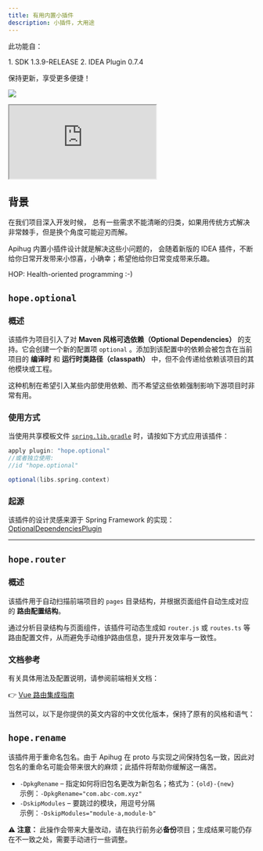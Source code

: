```yaml
---
title: 有用内置小插件
description: 小插件，大用途
---
```



此功能自：

<TipInfo>
  1. SDK 1.3.9-RELEASE
  2. IDEA Plugin 0.7.4
</TipInfo>

保持更新，享受更多便捷！

<a target="_blank" href="https://search.maven.org/artifact/com.apihug/it-bom"><img
  src="https://img.shields.io/maven-central/v/com.apihug/it-bom.svg?label=Maven%20Central"/></a>

<div>
  <iframe
    src="https://plugins.jetbrains.com/embeddable/card/23534"
    border="0"
    height={'319px'}
    width={'384px'}
    allow="accelerometer; autoplay; clipboard-write; encrypted-media; gyroscope; picture-in-picture"
    allowFullScreen
  ></iframe>
</div>

## 背景

在我们项目深入开发时候， 总有一些需求不能清晰的归类，如果用传统方式解决非常棘手，但是换个角度可能迎刃而解。

Apihug 内置小插件设计就是解决这些小问题的， 会随着新版的 IDEA 插件，不断给你日常开发带来小惊喜，小确幸；希望他给你日常变成带来乐趣。 

HOP: Health-oriented programming :-)


## `hope.optional`

### 概述

该插件为项目引入了对 **Maven 风格可选依赖（Optional Dependencies）** 的支持。它会创建一个新的配置项 `optional`
。添加到该配置中的依赖会被包含在当前项目的 **编译时** 和 **运行时类路径（classpath）** 中，但不会传递给依赖该项目的其他模块或工程。

这种机制在希望引入某些内部使用依赖、而不希望这些依赖强制影响下游项目时非常有用。

### 使用方式

当使用共享模板文件 [`spring.lib.gradle`](../gradle/spring.lib.gradle) 时，请按如下方式应用该插件：

```groovy
apply plugin: "hope.optional"
//或者独立使用:
//id "hope.optional"

optional(libs.spring.context)
```

### 起源

该插件的设计灵感来源于 Spring Framework 的实现：
[OptionalDependenciesPlugin](https://github.com/spring-projects/spring-framework/blob/main/buildSrc/src/main/java/org/springframework/build/optional/OptionalDependenciesPlugin.java)

---

## `hope.router`

### 概述

该插件用于自动扫描前端项目的 `pages` 目录结构，并根据页面组件自动生成对应的 **路由配置结构**。

通过分析目录结构与页面组件，该插件可动态生成如 `router.js` 或 `routes.ts` 等路由配置文件，从而避免手动维护路由信息，提升开发效率与一致性。

### 文档参考

有关具体用法及配置说明，请参阅前端相关文档：

👉 [Vue 路由集成指南](https://apihug.github.io/zhCN-docs/ui/002_vue#router)

当然可以，以下是你提供的英文内容的中文优化版本，保持了原有的风格和语气：

## `hope.rename`

该插件用于重命名包名。由于 Apihug 在 proto 与实现之间保持包名一致，因此对包名的重命名可能会带来很大的麻烦；此插件将帮助你缓解这一痛苦。

- `-DpkgRename` – 指定如何将旧包名更改为新包名；格式为：`{old}-{new}`  
示例：`-DpkgRename="com.abc-com.xyz"`
- `-DskipModules` – 要跳过的模块，用逗号分隔  
示例：`-DskipModules="module-a,module-b"`

⚠️ **注意：** 此操作会带来大量改动，请在执行前务必**备份**项目；生成结果可能仍存在不一致之处，需要手动进行一些调整。


